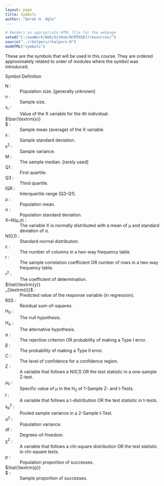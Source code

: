 ```yaml
---
layout: page
title: Symbols
author: "Derek H. Ogle"
---
```


```r
# Renders an appropriate HTML file for the webpage
setwd("C:/aaaWork/Web/GitHub/NCMTH107/resources/")
source("../rhelpers/rhelpers.R")
modHTML("symbols")
```

These are the symbols that will be used in this course. They are ordered approximately related to order of modules where the symbol was introduced.

<div class="panel panel-info">
<div class="panel-heading">Symbol <span class="pull-right">Definition</span></div>
<div class="panel-body">
<dl class="dl-horizontal">
<dt>N</dt><dd>Population size. [<emph>generally unknown</emph>]</dd>
<dt>n</dt><dd>Sample size.</dd>
<dt>x<sub>i</sub></dt><dd>Value of the X variable for the ith individual.</dd>
<dt>$\bar{\textrm{x}}$</dt><dd>Sample mean (average) of the X variable.</dd>
<dt>s</dt><dd>Sample standard deviation.</dd>
<dt>s<sup>2</sup></dt><dd>Sample variance.</dd>
<dt>M</dt><dd>The sample median. [<emph>rarely used</emph>]</dd>
<dt>Q1</dt><dd>First quartile.</dd>
<dt>Q3</dt><dd>Third quartile.</dd>
<dt>IQR</dt><dd>Interquartile range (Q3-Q1).</dd>
<dt>&mu;</dt><dd>Population mean.</dd>
<dt>&sigma;</dt><dd>Population standard deviation.</dd>
<dt>X~N(&mu;,&sigma;)</dt><dd>The variable X is normally distributed with a mean of &mu; and standard deviation of &sigma;.</dd>
<dt>N(0,1)</dt><dd>Standard normal distribution.</dd>
<dt>c</dt><dd>The number of columns in a two-way frequency table.</dd>
<dt>r</dt><dd>The sample correlation coefficient OR number of rows in a two-way frequency table.</dd>
<dt>r<sup>2</sup></dt><dd>The coefficient of determination.</dd>
<dt>$\hat{\textrm{y}}_{\textrm{i}}$</dt><dd>Predicted value of the response variable (in regression).</dd>
<dt>RSS</dt><dd>Residual sum-of-squares.</dd>
<dt>H<sub>0</sub></dt><dd>The null hypothesis.</dd>
<dt>H<sub>A</sub></dt><dd>The alternative hypothesis.</dd>
<dt>&alpha;</dt><dd>The rejection criterion OR probability of making a Type I error.</dd>
<dt>&beta;</dt><dd>The probability of making a Type II error.</dd>
<dt>C</dt><dd>The level of confidence for a confidence region.</dd>
<dt>Z</dt><dd>A variable that follows a N(0,1) OR the test statistic in a one-sample Z-test.</dd>
<dt>&mu;<sub>0</sub></dt><dd>Specific value of &mu; in the H<sub>0</sub> of 1-Sample Z- and t-Tests.</dd>
<dt>t</dt><dd>A variable that follows a t-distribution OR the test statistic in t-tests.</dd>
<dt>s<sub>p</sub><sup>2</sup></dt><dd>Pooled sample variance in a 2-Sample t-Test.</dd>
<dt>&sigma;<sup>2</sup></dt><dd>Population variance.</dd>
<dt>df</dt><dd>Degrees-of-freedom.</dd>
<dt>&chi;<sup>2</sup></dt><dd>A variable that follows a chi-square distribution OR the test statistic in chi-square tests.</dd>
<dt>p</dt><dd>Population proportion of successes.</dd>
<dt>$\hat{\textrm{p}}$</dt><dd>Sample proportion of successes.</dd>
</dl>
</div>
</div>

<style>
.panel .dl-horizontal dt {
    white-space: normal;
    width: 23%;
}
.panel .dl-horizontal dt:after {
    content: ":";
}
.panel .dl-horizontal dd {
    padding-left: 0.5em;
}

</style>


